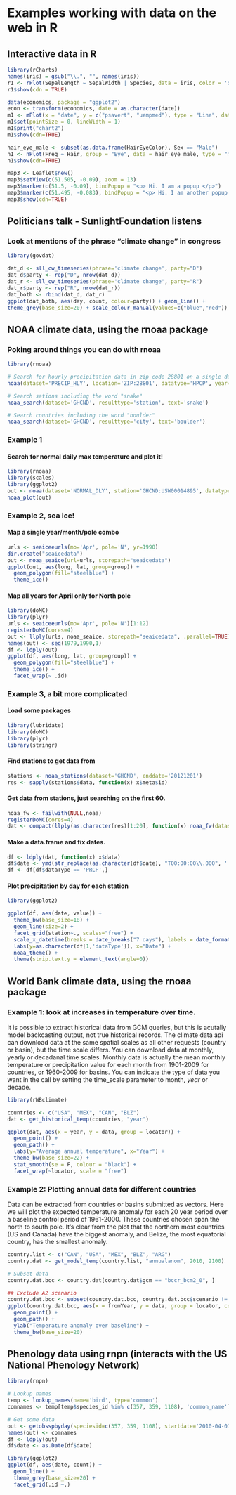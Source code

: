 Examples working with data on the web in R
=====

## Interactive data in R

```r
library(rCharts)
names(iris) = gsub("\\.", "", names(iris))
r1 <- rPlot(SepalLength ~ SepalWidth | Species, data = iris, color = 'Species', type = 'point')
r1$show(cdn = TRUE)
```

```r
data(economics, package = "ggplot2")
econ <- transform(economics, date = as.character(date))
m1 <- mPlot(x = "date", y = c("psavert", "uempmed"), type = "Line", data = econ)
m1$set(pointSize = 0, lineWidth = 1)
m1$print("chart2")
m1$show(cdn=TRUE)
```

```r
hair_eye_male <- subset(as.data.frame(HairEyeColor), Sex == "Male")
n1 <- nPlot(Freq ~ Hair, group = "Eye", data = hair_eye_male, type = "multiBarChart")
n1$show(cdn=TRUE)
```

```r
map3 <- Leaflet$new()
map3$setView(c(51.505, -0.09), zoom = 13)
map3$marker(c(51.5, -0.09), bindPopup = "<p> Hi. I am a popup </p>")
map3$marker(c(51.495, -0.083), bindPopup = "<p> Hi. I am another popup </p>")
map3$show(cdn=TRUE)
```


## Politicians talk - SunlightFoundation listens

### Look at mentions of the phrase "climate change" in congress

```r
library(govdat)

dat_d <- sll_cw_timeseries(phrase='climate change', party="D")
dat_d$party <- rep("D", nrow(dat_d))
dat_r <- sll_cw_timeseries(phrase='climate change', party="R")
dat_r$party <- rep("R", nrow(dat_r))
dat_both <- rbind(dat_d, dat_r)
ggplot(dat_both, aes(day, count, colour=party)) + geom_line() + 
theme_grey(base_size=20) + scale_colour_manual(values=c("blue","red"))
```


## NOAA climate data, using the rnoaa package

### Poking around things  you can do with rnoaa

```r
library(rnoaa)

# Search for hourly precipitation data in zip code 28801 on a single day
noaa(dataset='PRECIP_HLY', location='ZIP:28801', datatype='HPCP', year=1980, month=7, day=17)$data

# Search sations including the word "snake"
noaa_search(dataset='GHCND', resulttype='station', text='snake')

# Search countries including the word "boulder"
noaa_search(dataset='GHCND', resulttype='city', text='boulder')
```


### Example 1

#### Search for normal daily max temperature and plot it!

```r
library(rnoaa)
library(scales)
library(ggplot2)
out <- noaa(dataset='NORMAL_DLY', station='GHCND:USW00014895', datatype='dly-tmax-normal', year=2010, month=4)
noaa_plot(out)
```


### Example 2, sea ice!

#### Map a single year/month/pole combo

```r
urls <- seaiceeurls(mo='Apr', pole='N', yr=1990)
dir.create("seaicedata")
out <- noaa_seaice(url=urls, storepath="seaicedata")
ggplot(out, aes(long, lat, group=group)) + 
  geom_polygon(fill="steelblue") +
  theme_ice()
```

#### Map all years for April only for North pole

```r
library(doMC)
library(plyr)
urls <- seaiceeurls(mo='Apr', pole='N')[1:12]
registerDoMC(cores=4)
out <- llply(urls, noaa_seaice, storepath="seaicedata", .parallel=TRUE)
names(out) <- seq(1979,1990,1)
df <- ldply(out)
ggplot(df, aes(long, lat, group=group)) + 
  geom_polygon(fill="steelblue") +
  theme_ice() +
  facet_wrap(~ .id)
```


### Example 3, a bit more complicated

#### Load some packages

```r
library(lubridate)
library(doMC)
library(plyr)
library(stringr)
```

#### Find stations to get data from

```r
stations <- noaa_stations(dataset='GHCND', enddate='20121201')
res <- sapply(stations$data, function(x) x$meta$id)
```

#### Get data from stations, just searching on the first 60.

```r
noaa_fw <- failwith(NULL,noaa)
registerDoMC(cores=4)
dat <- compact(llply(as.character(res)[1:20], function(x) noaa_fw(dataset='GHCND', station=x, year=2010, month=7), .parallel=TRUE))
```

#### Make a data.frame and fix dates. 

```r
df <- ldply(dat, function(x) x$data)
df$date <- ymd(str_replace(as.character(df$date), "T00:00:00\\.000", ''))
df <- df[df$dataType == 'PRCP',]
```

#### Plot precipitation by day for each station

```r
library(ggplot2)

ggplot(df, aes(date, value)) +
  theme_bw(base_size=18) + 
  geom_line(size=2) +
  facet_grid(station~., scales="free") +
  scale_x_datetime(breaks = date_breaks("7 days"), labels = date_format('%d/%m/%y')) +
  labs(y=as.character(df[1,'dataType']), x="Date") +
  noaa_theme() +
  theme(strip.text.y = element_text(angle=0))
```




## World Bank climate data, using the rnoaa package

### Example 1: look at increases in temperature over time.

It is possible to extract historical data from GCM queries, but this is acutally model backcasting output, not true historical records. The climate data api can download data at the same spatial scales as all other requests (country or basin), but the time scale differs. You can download data at monthly, yearly or decadanal time scales. Monthly data is actually the mean monthly temperature or precipitation value for each month from 1901-2009 for countries, or 1960-2009 for basins. You can indicate the type of data you want in the call by setting the time_scale parameter to month, *year* or decade.

```r
library(rWBclimate)

countries <- c("USA", "MEX", "CAN", "BLZ")
dat <- get_historical_temp(countries, "year")

ggplot(dat, aes(x = year, y = data, group = locator)) + 
  geom_point() + 
  geom_path() + 
  labs(y="Average annual temperature", x="Year") +
  theme_bw(base_size=22) +
  stat_smooth(se = F, colour = "black") + 
  facet_wrap(~locator, scale = "free")
```


### Example 2: Plotting annual data for different countries

Data can be extracted from countries or basins submitted as vectors. Here we will plot the expected temperature anomaly for each 20 year period over a baseline control period of 1961-2000. These countries chosen span the north to south pole. It's clear from the plot that the northern most countries (US and Canada) have the biggest anomaly, and Belize, the most equatorial country, has the smallest anomaly.

```r
country.list <- c("CAN", "USA", "MEX", "BLZ", "ARG")
country.dat <- get_model_temp(country.list, "annualanom", 2010, 2100)

# Subset data
country.dat.bcc <- country.dat[country.dat$gcm == "bccr_bcm2_0", ]

## Exclude A2 scenario
country.dat.bcc <- subset(country.dat.bcc, country.dat.bcc$scenario != "a2")
ggplot(country.dat.bcc, aes(x = fromYear, y = data, group = locator, colour = locator)) + 
  geom_point() + 
  geom_path() + 
  ylab("Temperature anomaly over baseline") + 
  theme_bw(base_size=20)
```



## Phenology data using rnpn (interacts with the US National Phenology Network)

```r
library(rnpn)

# Lookup names
temp <- lookup_names(name='bird', type='common')
comnames <- temp[temp$species_id %in% c(357, 359, 1108), 'common_name']

# Get some data
out <- getobsspbyday(speciesid=c(357, 359, 1108), startdate='2010-04-01', enddate='2013-09-31')
names(out) <- comnames
df <- ldply(out)
df$date <- as.Date(df$date)

library(ggplot2)
ggplot(df, aes(date, count)) + 
  geom_line() +
  theme_grey(base_size=20) +
  facet_grid(.id ~.)
```